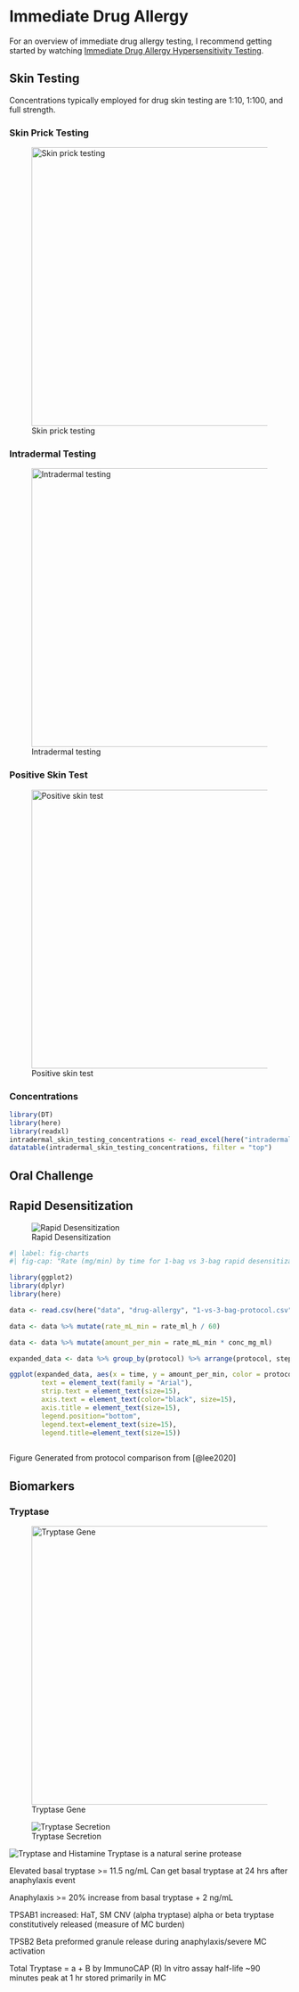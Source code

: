 # Immediate Drug Allergy

For an overview of immediate drug allergy testing, I recommend getting started by watching [Immediate Drug Allergy Hypersensitivity Testing](https://www.youtube.com/watch?v=R9yWxDY3YCA).

## Skin Testing

Concentrations typically employed for drug skin testing are 1:10, 1:100, and full strength.

### Skin Prick Testing

![Skin prick testing](images/drug-allergy/fig-skin-prick-testing.png){#fig-skin-prick-testing fig-align="center" width="500px"}

### Intradermal Testing

![Intradermal testing](images/drug-allergy/fig-intradermal-testing.png){#fig-intradermal-testing fig-align="center" width="500px"}

### Positive Skin Test

![Positive skin test](images/drug-allergy/fig-positive-skin-testing-criteria.png){#fig-positive-skin-testing-criteria fig-align="center" width="500px"}

### Concentrations

```r
library(DT)
library(here)
library(readxl)
intradermal_skin_testing_concentrations <- read_excel(here("intradermal-skin-testing-concentrations.xlsx"))
datatable(intradermal_skin_testing_concentrations, filter = "top")
```

## Oral Challenge

## Rapid Desensitization

![Rapid Desensitization](images/drug-allergy/fig-desensitization-three-bag.png){#fig-rapid-desensitization fig-align="center"}

```r
#| label: fig-charts
#| fig-cap: "Rate (mg/min) by time for 1-bag vs 3-bag rapid desensitization protocols"

library(ggplot2)
library(dplyr)
library(here)

data <- read.csv(here("data", "drug-allergy", "1-vs-3-bag-protocol.csv"))

data <- data %>% mutate(rate_mL_min = rate_ml_h / 60)

data <- data %>% mutate(amount_per_min = rate_mL_min * conc_mg_ml)

expanded_data <- data %>% group_by(protocol) %>% arrange(protocol, step) %>% mutate(start_time = lag(cumsum(time), default = 0),end_time = cumsum(time)) %>% rowwise() %>%do(data.frame(protocol = .$protocol, time = seq(.$start_time + 1, .$end_time),amount_per_min = .$amount_per_min)) %>% ungroup()

ggplot(expanded_data, aes(x = time, y = amount_per_min, color = protocol, fill=protocol)) + geom_area(alpha=0.5,position="identity") + geom_line(aes(color=protocol),size=1) + scale_fill_manual(values = c("gray50", "gray80")) + scale_color_manual(values = c("gray50", "gray80")) + labs(x = "Time (minutes)", y = "Rate (mg/min)") + theme_minimal() + theme(legend.title = element_blank()) + theme_classic() + theme(
        text = element_text(family = "Arial"),
        strip.text = element_text(size=15),  
        axis.text = element_text(color="black", size=15),  
        axis.title = element_text(size=15),  
        legend.position="bottom",  
        legend.text=element_text(size=15),  
        legend.title=element_text(size=15))
                 
```

Figure Generated from protocol comparison from [@lee2020]

## Biomarkers

### Tryptase

![Tryptase Gene](images/drug-allergy/fig-tryptase-1.png){#fig-tryptase-1 fig-align="center" width="500px"}

![Tryptase Secretion](images/drug-allergy/fig-tryptase-2.png){#fig-tryptase-2 fig-align="center"}

![Tryptase and Histamine](images/drug-allergy/fig-tryptase-3.png){#fig-tryptase-3 fig-align="center"} Tryptase is a natural serine protease

Elevated basal tryptase \>= 11.5 ng/mL Can get basal tryptase at 24 hrs after anaphylaxis event

Anaphylaxis \>= 20% increase from basal tryptase + 2 ng/mL

TPSAB1 increased: HaT, SM CNV (alpha tryptase) alpha or beta tryptase constitutively released (measure of MC burden)

TPSB2 Beta preformed granule release during anaphylaxis/severe MC activation

Total Tryptase = a + B by ImmunoCAP (R) In vitro assay half-life \~90 minutes peak at 1 hr stored primarily in MC

